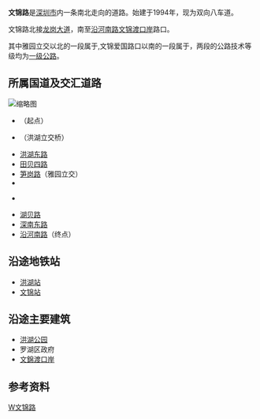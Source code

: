 {{Infobox China Road
|路牌类型=Shenzhen
|中文道路名称=文锦路
|道路英文名=Wenjin Road
|图片=Wenjin North Road.jpg
|图片说明=文锦北路
|道路属性=市政路
|道路方向=NS
|道路总长度=
|车速限制=
|行车线数量=
|所在地区=[[深圳市|深圳市]]
|起点=罗湖区草埔
|终点=[[文锦渡口岸|文锦渡口岸]]路口
|道路命名日期=
|命名缘由=
|道路旧名=
|道路动工日期=
|通车日期=1994年
|路段主要建筑=
|part_of={{中國國道名|107}}（愛國路—文錦渡口岸）
}}
'''文锦路'''是[[深圳市|深圳市]]内一条南北走向的道路。始建于1994年，现为双向八车道。

文锦路北接[[龙岗大道|龙岗大道]]，南至[[沿河南路|沿河南路]][[文锦渡口岸|文锦渡口岸]]路口。

其中雅园立交以北的一段属于{{中国国道名|205|}},文锦爱国路口以南的一段属于{{中国国道名|107|}}，两段的公路技术等级均为[[中华人民共和国公路等级|一级公路]]。

==所属国道及交汇道路==
[[File:G205，2975KM.jpg|缩略图]]
{{中国国道名|205|路段开始}}
*{{中国国道名|205|[[龙岗大道|龙岗大道]]}}（起点）
*{{中国国道名|107|[[布心路|布心路]]}}（洪湖立交桥）
*[[洪湖东路|洪湖东路]]
*[[田贝四路|田贝四路]]
*[[笋岗路|笋岗路]]（雅园立交）
*{{中国国道名|205|[[东门中路|东门中路]]}}
{{中国国道名|205|路段结束}}
*{{中国国道名|107|[[爱国路|爱国路]]}}
{{中国国道名|107|路段开始}}
*[[湖贝路|湖贝路]]
*[[深南路|深南东路]]
*[[沿河南路|沿河南路]]（终点）
{{中国国道名|107|路段结束}}

==沿途地铁站==
*[[洪湖站|洪湖站]]
*[[文锦站|文锦站]]
==沿途主要建筑==
*[[洪湖公园|洪湖公园]]
*罗湖区政府
*[[文錦渡口岸|文錦渡口岸]]

==参考资料==
<references/>
{{深圳小作品}}
{{深圳市主要道路}}
[[Category:深圳道路|W文锦路]]